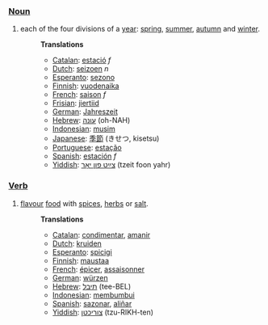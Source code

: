===[[Noun]]===
# each of the four divisions of a [[year]]: [[spring]], [[summer]], [[autumn]] and [[winter]].
#:'''Translations'''
#:* [[Catalan]]: [[estació]] ''f''
#:* [[Dutch]]: [[seizoen]] ''n''
#:* [[Esperanto]]: [[sezono]]
#:* [[Finnish]]: [[vuodenaika]]
#:* [[French]]: [[saison]] ''f''
#:* [[Frisian]]: [[jiertiid]]
#:* [[German]]: [[Jahreszeit]]
#:* [[Hebrew]]: [[עונה]] (oh-NAH)
#:* [[Indonesian]]: [[musim]]
#:* [[Japanese]]: [[季節]] (きせつ, kisetsu)
#:* [[Portuguese]]: [[estação]]
#:* [[Spanish]]: [[estación]] ''f''
#:* [[Yiddish]]: [[צײַט פון יאָר]] (tzeit foon yahr)

===[[Verb]]===
# [[flavour]] [[food]] with [[spice|spices]], [[herb|herbs]] or [[salt]].
#:'''Translations'''
#:* [[Catalan]]: [[condimentar]], [[amanir]]
#:* [[Dutch]]: [[kruiden]]
#:* [[Esperanto]]: [[spicigi]]
#:* [[Finnish]]: [[maustaa]]
#:* [[French]]: [[épicer]], [[assaisonner]]
#:* [[German]]: [[würzen]]
#:* [[Hebrew]]: [[תיבל]] (tee-BEL)
#:* [[Indonesian]]: [[bumbu|membumbui]]
#:* [[Spanish]]: [[sazonar]], [[aliñar]]
#:* [[Yiddish]]: [[צוריכטן]] (tzu-RIKH-ten)